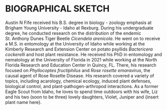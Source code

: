 # BIOGRAPHICAL SKETCH {-}

Austin N Fife received his B.S. degree in biology - zoology emphasis at Brigham Young University - Idaho at Rexburg. During his undergraduate degree, he conducted research on the distribution of the endemic St. Anthony Dunes Tiger Beetle *Cicendela arenicola*. He went on to receive a M.S. in entomology at the University of Idaho while working at the Kimberly Research and Extension Center on potato psyllids *Bactericera cockerelli* and host plant resistance. He received his PhD in entomology and nematology at the University of Florida in 2021 while working at the North Florida Research and Education Center in Quincy, FL. There, his research focused on *Phyllocoptes fructiphilus* and *Rose rosette emaravirus*, the causal agent of Rose Rosette Disease. His research covered a variety of topics, including acarology, chemical ecology, induced plant defenses, biological control, and plant-pathogen-arthropod interactions. As a former Eagle Scout from Idaho, he loves to spend time outdoors with his wife, Liz and his two (soon to be three) lovely daughters, Violet, Juniper and {insert plant name here}.


